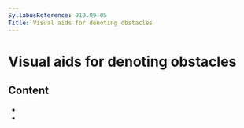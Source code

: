 ```yaml
---
SyllabusReference: 010.09.05
Title: Visual aids for denoting obstacles
---
```


# Visual aids for denoting obstacles

## Content

- <Link href="010.09.05.01" />
- <Link href="010.09.05.02" />
